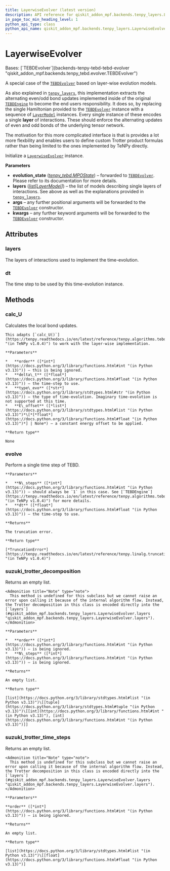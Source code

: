 ```yaml
---
title: LayerwiseEvolver (latest version)
description: API reference for qiskit_addon_mpf.backends.tenpy_layers.LayerwiseEvolver in the latest version of qiskit-addon-mpf
in_page_toc_min_heading_level: 1
python_api_type: class
python_api_name: qiskit_addon_mpf.backends.tenpy_layers.LayerwiseEvolver
---
```


# LayerwiseEvolver

<Class id="qiskit_addon_mpf.backends.tenpy_layers.LayerwiseEvolver" isDedicatedPage={true} github="https://github.com/Qiskit/qiskit-addon-mpf/tree/stable/0.2/qiskit_addon_mpf/backends/tenpy_layers/evolver.py#L23-L171" signature="LayerwiseEvolver(evolution_state, layers, *args, **kwargs)" modifiers="class">
  Bases: [`TEBDEvolver`](backends-tenpy-tebd-tebd-evolver "qiskit_addon_mpf.backends.tenpy_tebd.evolver.TEBDEvolver")

  A special case of the [`TEBDEvolver`](backends-tenpy-tebd-tebd-evolver "qiskit_addon_mpf.backends.tenpy_tebd.TEBDEvolver") based on layer-wise evolution models.

  As also explained in [`tenpy_layers`](backends-tenpy-layers#module-qiskit_addon_mpf.backends.tenpy_layers "qiskit_addon_mpf.backends.tenpy_layers"), this implementation extracts the alternating even/odd bond updates implemented inside of the original [`TEBDEngine`](https://tenpy.readthedocs.io/en/latest/reference/tenpy.algorithms.tebd.TEBDEngine.html#tenpy.algorithms.tebd.TEBDEngine "(in TeNPy v1.0.4)") to become the end users responsibility. It does so, by replacing the single Hamiltonian provided to the [`TEBDEvolver`](backends-tenpy-tebd-tebd-evolver "qiskit_addon_mpf.backends.tenpy_tebd.TEBDEvolver") instance with a sequence of [`LayerModel`](backends-tenpy-layers-layer-model "qiskit_addon_mpf.backends.tenpy_layers.LayerModel") instances. Every single instance of these encodes a single **layer** of interactions. These should enforce the alternating updates of even and odd bonds of the underlying tensor network.

  The motivation for this more complicated interface is that is provides a lot more flexbility and enables users to define custom Trotter product formulas rather than being limited to the ones implemented by TeNPy directly.

  Initialize a [`LayerwiseEvolver`](#qiskit_addon_mpf.backends.tenpy_layers.LayerwiseEvolver "qiskit_addon_mpf.backends.tenpy_layers.LayerwiseEvolver") instance.

  **Parameters**

  *   **evolution\_state** ([*tenpy\_tebd.MPOState*](backends-tenpy-tebd-mpo-state "qiskit_addon_mpf.backends.tenpy_tebd.MPOState")) – forwarded to [`TEBDEvolver`](backends-tenpy-tebd-tebd-evolver "qiskit_addon_mpf.backends.tenpy_tebd.TEBDEvolver"). Please refer to its documentation for more details.
  *   **layers** ([*list*](https://docs.python.org/3/library/stdtypes.html#list "(in Python v3.13)")*\[*[*LayerModel*](backends-tenpy-layers-layer-model "qiskit_addon_mpf.backends.tenpy_layers.LayerModel")*]*) – the list of models describing single layers of interactions. See above as well as the explanations provided in [`tenpy_layers`](backends-tenpy-layers#module-qiskit_addon_mpf.backends.tenpy_layers "qiskit_addon_mpf.backends.tenpy_layers").
  *   **args** – any further positional arguments will be forwarded to the [`TEBDEvolver`](backends-tenpy-tebd-tebd-evolver "qiskit_addon_mpf.backends.tenpy_tebd.TEBDEvolver") constructor.
  *   **kwargs** – any further keyword arguments will be forwarded to the [`TEBDEvolver`](backends-tenpy-tebd-tebd-evolver "qiskit_addon_mpf.backends.tenpy_tebd.TEBDEvolver") constructor.

  ## Attributes

  ### layers

  <Attribute id="qiskit_addon_mpf.backends.tenpy_layers.LayerwiseEvolver.layers">
    The layers of interactions used to implement the time-evolution.
  </Attribute>

  ### dt

  <Attribute id="qiskit_addon_mpf.backends.tenpy_layers.LayerwiseEvolver.dt">
    The time step to be used by this time-evolution instance.
  </Attribute>

  ## Methods

  ### calc\_U

  <Function id="qiskit_addon_mpf.backends.tenpy_layers.LayerwiseEvolver.calc_U" github="https://github.com/Qiskit/qiskit-addon-mpf/tree/stable/0.2/qiskit_addon_mpf/backends/tenpy_layers/evolver.py#L136-L171" signature="calc_U(order, delta_t, type_evo='real', E_offset=None)">
    Calculates the local bond updates.

    This adapts [`calc_U()`](https://tenpy.readthedocs.io/en/latest/reference/tenpy.algorithms.tebd.TEBDEngine.html#tenpy.algorithms.tebd.TEBDEngine.calc_U "(in TeNPy v1.0.4)") to work with the layer-wise implementation.

    **Parameters**

    *   **order** ([*int*](https://docs.python.org/3/library/functions.html#int "(in Python v3.13)")) – this is being ignored.
    *   **delta\_t** ([*float*](https://docs.python.org/3/library/functions.html#float "(in Python v3.13)")) – the time-step to use.
    *   **type\_evo** ([*str*](https://docs.python.org/3/library/stdtypes.html#str "(in Python v3.13)")) – the type of time-evolution. Imaginary time-evolution is not supported at this time.
    *   **E\_offset** ([*list*](https://docs.python.org/3/library/stdtypes.html#list "(in Python v3.13)")*\[*[*float*](https://docs.python.org/3/library/functions.html#float "(in Python v3.13)")*] | None*) – a constant energy offset to be applied.

    **Return type**

    None
  </Function>

  ### evolve

  <Function id="qiskit_addon_mpf.backends.tenpy_layers.LayerwiseEvolver.evolve" github="https://github.com/Qiskit/qiskit-addon-mpf/tree/stable/0.2/qiskit_addon_mpf/backends/tenpy_layers/evolver.py#L62-L96" signature="evolve(N_steps, dt)">
    Perform a single time step of TEBD.

    **Parameters**

    *   **N\_steps** ([*int*](https://docs.python.org/3/library/functions.html#int "(in Python v3.13)")) – should always be `1` in this case. See [`TEBDEngine`](https://tenpy.readthedocs.io/en/latest/reference/tenpy.algorithms.tebd.TEBDEngine.html#tenpy.algorithms.tebd.TEBDEngine "(in TeNPy v1.0.4)") for more details.
    *   **dt** ([*float*](https://docs.python.org/3/library/functions.html#float "(in Python v3.13)")) – the time-step to use.

    **Returns**

    The truncation error.

    **Return type**

    [*TruncationError*](https://tenpy.readthedocs.io/en/latest/reference/tenpy.linalg.truncation.TruncationError.html#tenpy.linalg.truncation.TruncationError "(in TeNPy v1.0.4)")
  </Function>

  ### suzuki\_trotter\_decomposition

  <Function id="qiskit_addon_mpf.backends.tenpy_layers.LayerwiseEvolver.suzuki_trotter_decomposition" github="https://github.com/Qiskit/qiskit-addon-mpf/tree/stable/0.2/qiskit_addon_mpf/backends/tenpy_layers/evolver.py#L115-L134" signature="suzuki_trotter_decomposition(order, N_steps)" modifiers="static">
    Returns an empty list.

    <Admonition title="Note" type="note">
      This method is undefined for this subclass but we cannot raise an error upon calling it because of the internal algorithm flow. Instead, the Trotter decomposition in this class is encoded directly into the [`layers`](#qiskit_addon_mpf.backends.tenpy_layers.LayerwiseEvolver.layers "qiskit_addon_mpf.backends.tenpy_layers.LayerwiseEvolver.layers").
    </Admonition>

    **Parameters**

    *   **order** ([*int*](https://docs.python.org/3/library/functions.html#int "(in Python v3.13)")) – is being ignored.
    *   **N\_steps** ([*int*](https://docs.python.org/3/library/functions.html#int "(in Python v3.13)")) – is being ignored.

    **Returns**

    An empty list.

    **Return type**

    [list](https://docs.python.org/3/library/stdtypes.html#list "(in Python v3.13)")\[[tuple](https://docs.python.org/3/library/stdtypes.html#tuple "(in Python v3.13)")\[[int](https://docs.python.org/3/library/functions.html#int "(in Python v3.13)"), [int](https://docs.python.org/3/library/functions.html#int "(in Python v3.13)")]]
  </Function>

  ### suzuki\_trotter\_time\_steps

  <Function id="qiskit_addon_mpf.backends.tenpy_layers.LayerwiseEvolver.suzuki_trotter_time_steps" github="https://github.com/Qiskit/qiskit-addon-mpf/tree/stable/0.2/qiskit_addon_mpf/backends/tenpy_layers/evolver.py#L98-L113" signature="suzuki_trotter_time_steps(order)" modifiers="static">
    Returns an empty list.

    <Admonition title="Note" type="note">
      This method is undefined for this subclass but we cannot raise an error upon calling it because of the internal algorithm flow. Instead, the Trotter decomposition in this class is encoded directly into the [`layers`](#qiskit_addon_mpf.backends.tenpy_layers.LayerwiseEvolver.layers "qiskit_addon_mpf.backends.tenpy_layers.LayerwiseEvolver.layers").
    </Admonition>

    **Parameters**

    **order** ([*int*](https://docs.python.org/3/library/functions.html#int "(in Python v3.13)")) – is being ignored.

    **Returns**

    An empty list.

    **Return type**

    [list](https://docs.python.org/3/library/stdtypes.html#list "(in Python v3.13)")\[[float](https://docs.python.org/3/library/functions.html#float "(in Python v3.13)")]
  </Function>
</Class>

